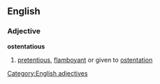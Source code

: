 ==English==
===Adjective===
'''ostentatious'''
#[[pretentious]], [[flamboyant]] or given to [[ostentation]]
[[Category:English adjectives]]